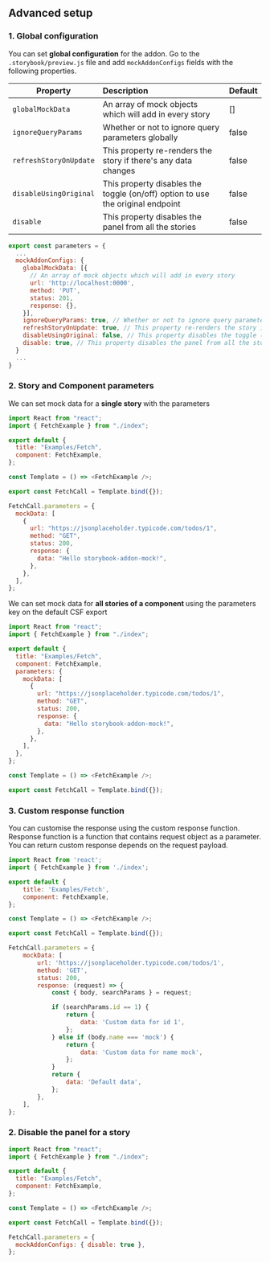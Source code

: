 
<Meta title="Docs/Advanced setup" />

<style>
  {`
        .subheading {
            margin-bottom: 1.5rem;
        }
    `}
</style>

<h2 className="subheading">Advanced setup</h2>

<h3 className="subheading">1. Global configuration</h3>

You can set <strong>global configuration</strong> for the addon. Go to the `.storybook/preview.js` file and add `mockAddonConfigs` fields with the following properties.

| Property               | Description                                                                    | Default |
| ---------------------- | :----------------------------------------------------------------------------- | :------ |
| `globalMockData`       | An array of mock objects which will add in every story                         | []      |
| `ignoreQueryParams`    | Whether or not to ignore query parameters globally                             | false   |
| `refreshStoryOnUpdate` | This property re-renders the story if there's any data changes                 | false   |
| `disableUsingOriginal` | This property disables the toggle (on/off) option to use the original endpoint | false   |
| `disable`              | This property disables the panel from all the stories                          | false   |

```js
export const parameters = {
  ...
  mockAddonConfigs: {
    globalMockData: [{
      // An array of mock objects which will add in every story
      url: 'http://localhost:0000',
      method: 'PUT',
      status: 201,
      response: {},
    }],
    ignoreQueryParams: true, // Whether or not to ignore query parameters globally
    refreshStoryOnUpdate: true, // This property re-renders the story if there's any data changes
    disableUsingOriginal: false, // This property disables the toggle (on/off) option to use the original endpoint
    disable: true, // This property disables the panel from all the stories
  }
  ...
}
```

<h3 className="subheading">2. Story and Component parameters</h3>

We can set mock data for a <strong>single story </strong> with the parameters

```js
import React from "react";
import { FetchExample } from "./index";

export default {
  title: "Examples/Fetch",
  component: FetchExample,
};

const Template = () => <FetchExample />;

export const FetchCall = Template.bind({});

FetchCall.parameters = {
  mockData: [
    {
      url: "https://jsonplaceholder.typicode.com/todos/1",
      method: "GET",
      status: 200,
      response: {
        data: "Hello storybook-addon-mock!",
      },
    },
  ],
};
```

We can set mock data for <strong>all stories of a component </strong> using the parameters key on the default CSF export

```js
import React from "react";
import { FetchExample } from "./index";

export default {
  title: "Examples/Fetch",
  component: FetchExample,
  parameters: {
    mockData: [
      {
        url: "https://jsonplaceholder.typicode.com/todos/1",
        method: "GET",
        status: 200,
        response: {
          data: "Hello storybook-addon-mock!",
        },
      },
    ],
  },
};

const Template = () => <FetchExample />;

export const FetchCall = Template.bind({});
```

<h3 className="subheading">3. Custom response function</h3>

You can customise the response using the custom response function. Response function is a function that contains request object as a parameter.
You can return custom response depends on the request payload.

```js
import React from 'react';
import { FetchExample } from './index';

export default {
    title: 'Examples/Fetch',
    component: FetchExample,
};

const Template = () => <FetchExample />;

export const FetchCall = Template.bind({});

FetchCall.parameters = {
    mockData: [
        url: 'https://jsonplaceholder.typicode.com/todos/1',
        method: 'GET',
        status: 200,
        response: (request) => {
            const { body, searchParams } = request;

            if (searchParams.id == 1) {
                return {
                    data: 'Custom data for id 1',
                };
            } else if (body.name === 'mock') {
                return {
                    data: 'Custom data for name mock',
                };
            }
            return {
                data: 'Default data',
            };
        },
    ],
};
```

<h3 className="subheading">2. Disable the panel for a story</h3>

```js
import React from "react";
import { FetchExample } from "./index";

export default {
  title: "Examples/Fetch",
  component: FetchExample,
};

const Template = () => <FetchExample />;

export const FetchCall = Template.bind({});

FetchCall.parameters = {
  mockAddonConfigs: { disable: true },
};
```

<Footer
  title="User guide"
  subtitle="Navigate the addon panel"
  actionText="Next"
  actionLink="Docs/User guide"
/>
